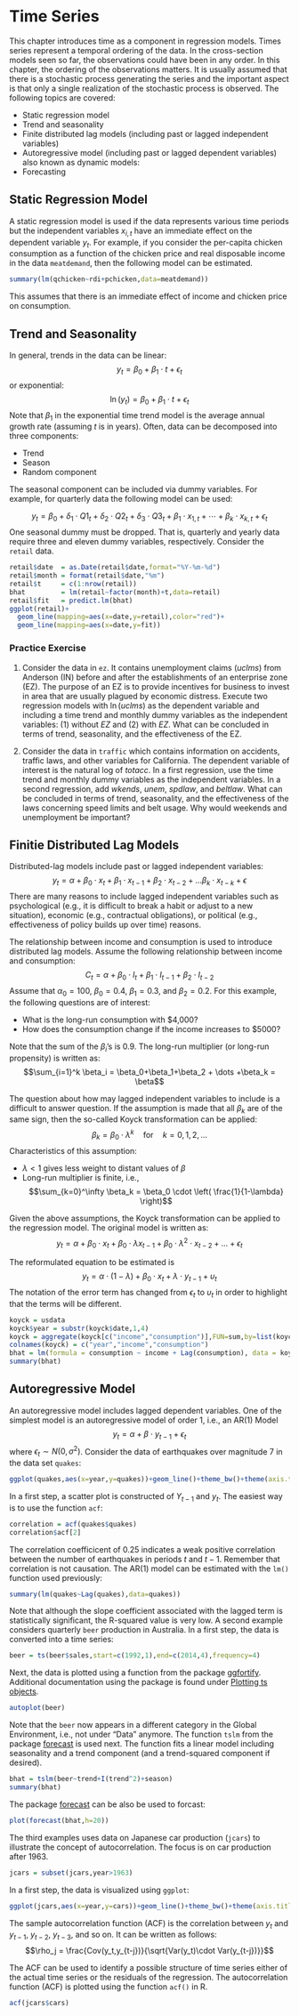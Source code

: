 # Time Series
This chapter introduces time as a component in regression models. Times series represent a temporal ordering of the data. In the cross-section models seen so far, the observations could have been in any order. In this chapter, the ordering of the observations matters. It is usually assumed that there is a stochastic process generating the series and the important aspect is that only a single realization of the stochastic process is observed. The following topics are covered:

- Static regression model
- Trend and seasonality
- Finite distributed lag models (including past or lagged independent variables)
- Autoregressive model (including past or lagged dependent variables) also known as dynamic models:
- Forecasting

## Static Regression Model
A static regression model is used if the data represents various time periods but the independent variables $x_{i,t}$ have an immediate effect on the dependent variable $y_t$. For example, if you consider the per-capita chicken consumption as a function of the chicken price and real disposable income in the data `meatdemand`, then the following model can be estimated. 

```r
summary(lm(qchicken~rdi+pchicken,data=meatdemand))
```

This assumes that there is an immediate effect of income and chicken price on consumption. 

## Trend and Seasonality
In general, trends in the data can be linear:
$$y_t = \beta_0 + \beta_1 \cdot t + \epsilon_t$$
or exponential: 
$$\ln(y_t) = \beta_0 + \beta_1 \cdot t + \epsilon_t$$
Note that $\beta_1$ in the exponential time trend model is the average annual growth rate (assuming $t$ is in years). Often, data can be decomposed into three components:

- Trend
- Season
- Random component

The seasonal component can be included via dummy variables. For example, for quarterly data the following model can be used:

$$y_t=\beta_0+\delta_1 \cdot Q1_t+\delta_2 \cdot Q2_t+\delta_3 \cdot Q3_t+\beta_1 \cdot x_{1,t}+ \cdots+\beta_k \cdot x_{k,t}+\epsilon_t$$
One seasonal dummy must be dropped. That is, quarterly and yearly data require three and eleven dummy variables, respectively. Consider the `retail` data. 

```r
retail$date  = as.Date(retail$date,format="%Y-%m-%d")
retail$month = format(retail$date,"%m")
retail$t     = c(1:nrow(retail))
bhat         = lm(retail~factor(month)+t,data=retail)
retail$fit   = predict.lm(bhat)
ggplot(retail)+
  geom_line(mapping=aes(x=date,y=retail),color="red")+
  geom_line(mapping=aes(x=date,y=fit))
```

### Practice Exercise

1. Consider the data in `ez`. It contains unemployment claims ($uclms$) from Anderson (IN) before and after the establishments of an enterprise zone (EZ). The purpose of an EZ is to provide incentives for business to invest in area that are usually plagued by economic distress. Execute two regression models with $\ln(uclms)$ as the dependent variable and including a time trend and monthly dummy variables as the independent variables: (1) without $EZ$ and (2) with $EZ$. What can be concluded in terms of trend, seasonality, and the effectiveness of the EZ.

2. Consider the data in `traffic` which contains information on accidents, traffic laws, and other variables for California. The dependent variable of interest is the natural log of $totacc$. In a first regression, use the time trend and monthly dummy variables as the independent variables. In a second regression, add $wkends$, $unem$, $spdlaw$, and $beltlaw$. What can be concluded in terms of trend, seasonality, and the effectiveness of the laws concerning speed limits and belt usage. Why would weekends and unemployment be important?

## Finitie Distributed Lag Models
Distributed-lag models include past or lagged independent variables:
$$y_t=\alpha+\beta_0 \cdot x_t+\beta_1 \cdot x_{t-1}+\beta_2 \cdot x_{t-2}+\dots \beta_k \cdot x_{t-k}+\epsilon$$
There are many reasons to include lagged independent variables such as psychological (e.g., it is difficult to break a habit or adjust to a new situation), economic (e.g., contractual obligations), or political (e.g., effectiveness of policy builds up over time) reasons. 

The relationship between income and consumption is used to introduce distributed lag models. Assume the following relationship between income and consumption:
$$C_t=\alpha+\beta_0 \cdot I_t+\beta_1 \cdot I_{t-1}+\beta_2 \cdot I_{t-2}$$
Assume that $\alpha_0=100$, $\beta_0=0.4$, $\beta_1=0.3$, and $\beta_2=0.2$. For this example, the following questions are of interest:

- What is the long-run consumption with \$4,000?
- How does the consumption change if the income increases to \$5000?

Note that the sum of the $\beta_i$'s is 0.9. 
The long-run multiplier (or long-run propensity) is written as:
$$\sum_{i=1}^k \beta_i = \beta_0+\beta_1+\beta_2 + \dots +\beta_k = \beta$$

The question about how may lagged independent variables to include is a difficult to answer question. If the assumption is made that all $\beta_k$ are of the same sign, then the so-called Koyck transformation can be applied:
$$\beta_k = \beta_0 \cdot \lambda^k \quad \text{for} \quad k=0,1,2,\dots$$
Characteristics of this assumption:

- $\lambda <1$ gives less weight to distant values of $\beta$
- Long-run multiplier is finite, i.e.,
    $$\sum_{k=0}^\infty \beta_k = \beta_0 \cdot \left( \frac{1}{1-\lambda} \right)$$

Given the above assumptions, the Koyck transformation can be applied to the regression model. The original model is written as:
$$y_t = \alpha+\beta_0 \cdot x_t+\beta_0 \cdot \lambda x_{t-1}+\beta_0 \cdot \lambda^2 \cdot x_{t-2}+\dots+\epsilon_t$$

The reformulated equation to be estimated is
$$y_t = \alpha \cdot (1-\lambda) + \beta_0 \cdot x_t + \lambda \cdot y_{t-1} + \upsilon_t$$
The notation of the error term has changed from $\epsilon_t$ to $\upsilon_t$ in order to highlight that the terms will be different. 

```r
koyck = usdata
koyck$year = substr(koyck$date,1,4)
koyck = aggregate(koyck[c("income","consumption")],FUN=sum,by=list(koyck$year))
colnames(koyck) = c("year","income","consumption")
bhat = lm(formula = consumption ~ income + Lag(consumption), data = koyck)
summary(bhat)
```

## Autoregressive Model
An autoregressive model includes lagged dependent variables. One of the simplest model is an autoregressive model of order 1, i.e., an AR(1) Model
$$y_t = \alpha + \beta \cdot y_{t-1} + \epsilon_t$$
where $\epsilon_t \sim N(0,\sigma^2)$. Consider the data of earthquakes over magnitude 7 in the data set `quakes`: 
```r
ggplot(quakes,aes(x=year,y=quakes))+geom_line()+theme_bw()+theme(axis.title.x=element_blank())
```

In a first step, a scatter plot is constructed of $Y_{t-1}$ and $y_t$. The easiest way is to use the function `acf`:
```r
correlation = acf(quakes$quakes)
correlation$acf[2]
```
The correlation coefficicent of 0.25 indicates a weak positive correlation between the number of earthquakes in periods $t$ and $t-1$. Remember that correlation is not causation. The AR(1) model can be estimated with the `lm()` function used previously:
```r
summary(lm(quakes~Lag(quakes),data=quakes))
```

Note that although the slope coefficient associated with the lagged term is statistically significant, the R-squared value is very low. A second example considers quarterly `beer` production in Australia. In a first step, the data is converted into a time series:

```r
beer = ts(beer$sales,start=c(1992,1),end=c(2014,4),frequency=4)
```

Next, the data is plotted using a function from the package [ggfortify](https://cran.r-project.org/web/packages/ggfortify/index.html). Additional documentation using the package is found under [Plotting ts objects](https://cran.r-project.org/web/packages/ggfortify/vignettes/plot_ts.html).
```r
autoplot(beer)
```

Note that the `beer` now appears in a different category in the Global Environment, i.e., not under "Data" anymore. The function `tslm` from the package [forecast](https://cran.r-project.org/web/packages/forecast/index.html) is used next. The function fits a linear model including seasonality and a trend component (and a trend-squared component if desired). 

```r
bhat = tslm(beer~trend+I(trend^2)+season)
summary(bhat)
```

The package [forecast](https://cran.r-project.org/web/packages/forecast/index.html) can be also be used to forcast:
```r
plot(forecast(bhat,h=20))
```

The third examples uses data on Japanese car production (`jcars`) to illustrate the concept of autocorrelation. The focus is on car production after 1963. 

```r
jcars = subset(jcars,year>1963)
```

In a first step, the data is visualized using `ggplot`:

```r
ggplot(jcars,aes(x=year,y=cars))+geom_line()+theme_bw()+theme(axis.title.x=element_blank())
```

The sample autocorrelation function (ACF) is the correlation between $y_t$ and $y_{t-1}$, $y_{t-2}$, $y_{t-3}$, and so on. It can be written as follows:
$$\rho_j = \frac{Cov(y_t,y_{t-j})}{\sqrt{Var(y_t)\cdot Var(y_{t-j})}}$$

The ACF can be used to identify a possible structure of time series either of the actual time series or the residuals of the regression. The autocorrelation function (ACF) is plotted using the function `acf()` in R.

```r
acf(jcars$cars)
```

